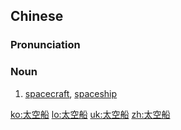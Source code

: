 ==Chinese==
{{zh-forms|type=21}}

===Pronunciation===
{{zh-pron
|m=tàikōngchuán
|c=taai3 hung1 syun4
|cat=n
}}

===Noun===
{{zh-noun}}

# [[spacecraft]], [[spaceship]]

{{zh-cat|Space}}

[[ko:太空船]]
[[lo:太空船]]
[[uk:太空船]]
[[zh:太空船]]